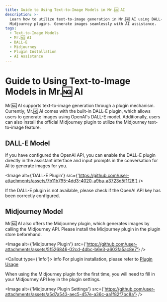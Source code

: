 ```yaml
---
title: Guide to Using Text-to-Image Models in Mr.🆖 AI
description: >-
  Learn how to utilize text-to-image generation in Mr.🆖 AI using DALL-E and
  Midjourney plugins. Generate images seamlessly with AI assistance.
tags:
  - Text-to-Image Models
  - Mr.🆖 AI
  - DALL-E
  - Midjourney
  - Plugin Installation
  - AI Assistance
---
```


# Guide to Using Text-to-Image Models in Mr.🆖 AI

Mr.🆖 AI supports text-to-image generation through a plugin mechanism. Currently, Mr.🆖 AI comes with the built-in DALL-E plugin, which allows users to generate images using OpenAI's DALL-E model. Additionally, users can also install the official Midjourney plugin to utilize the Midjourney text-to-image feature.

## DALL-E Model

If you have configured the OpenAI API, you can enable the DALL-E plugin directly in the assistant interface and input prompts in the conversation for AI to generate images for you.

<Image
  alt={'DALL-E Plugin'}
  src={'https://github.com/user-attachments/assets/7b11b795-4dd3-4020-a9ba-a3723d5f1f28'}
/>

If the DALL-E plugin is not available, please check if the OpenAI API key has been correctly configured.

## Midjourney Model

Mr.🆖 AI also offers the Midjourney plugin, which generates images by calling the Midjourney API. Please install the Midjourney plugin in the plugin store beforehand.

<Image
  alt={'Midjourney Plugin'}
  src={'https://github.com/user-attachments/assets/5f526846-02cd-4dbc-b6e3-a603fa5ac8e7'}
/>

<Callout type={'info'}>
  info For plugin installation, please refer to [Plugin Usage](/docs/usage/plugins/basic-usage)
</Callout>

When using the Midjourney plugin for the first time, you will need to fill in your Midjourney API key in the plugin settings.

<Image
  alt={'Midjourney Plugin Settings'}
  src={'https://github.com/user-attachments/assets/a5d7a543-aec5-457e-a36c-aa1f82f7bc8a'}
/>
